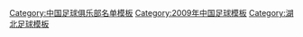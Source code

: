 {{Football squad with logo
 | name      = 2009年湖北绿茵名单
 | bgcolor   = #D7000F
 | textcolor = #FFFFFF
 | teamname  = 湖北绿茵
 | seasontitle=[[2009年中国足球乙级联赛|<span style="color: #FFFFFF;">2009年</span>]][[中国足球乙级联赛|<span style="color: #FFFFFF;">中乙联赛南区冠军、总决赛亚军</span>]]
 | teamlogo  = 
 | p1=[[朱子森]]
 | p2=[[胡卓伟 (足球运动员)|胡卓伟]]
 | p3=[[蔡曦]]
 | p4=[[莫家晟]]
 | p5=[[孔令龙]]
 | p6=[[柯钊]]
 | p7=[[王文华 (足球运动员)|王文华]]
 | p8=[[孟威]]
 | p9=[[伍凯]]
 | p10=[[张斌 (足球运动员)|张斌]]
 | p12=[[陈浩 (足球运动员)|陈浩]]
 | p13=[[金鑫 (足球运动员)|金鑫]]
 | p14=[[周燎]]
 | p15=[[梅方]]
 | p16=[[宋勰]]
 | p18=[[李行 (足球運動員)|李行]]
 | p20=[[谭洺雨]]
 | p21=[[徐杨]]
 | p22=[[张庆]]
 | p23=[[王俞龙]]
 | p24=[[司骏]]
 | p25=[[王康 (足球運動員)|王康]]
 | p26=[[吴龑|吴-{龑}-]]
 | p28=[[柴雷]]
 | p29=
 | p30=[[董志远]]
 | p32=[[吴飞 (足球运动员)|吴飞]]
 | p34=[[卢云冲]]
 | p35=[[安冰]]
 | p36=[[袁明灿]]
 | p38=[[张啸笑]]
 | p39=[[刘熙 (足球运动员)|刘熙]]
 | manager=[[李军 (足球教练)|李軍]]
}}
<noinclude>
{{DEFAULTSORT:Hubei Greenery F.C. Squad 2009}}
[[Category:中国足球俱乐部名单模板]]
[[Category:2009年中国足球模板]]
[[Category:湖北足球模板]]
</noinclude>